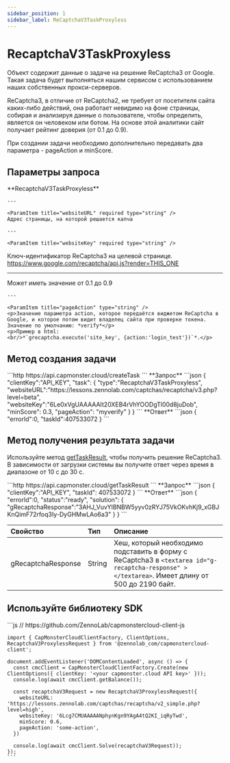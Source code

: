 ```yaml
---
sidebar_position: 1
sidebar_label: ReCaptchaV3TaskProxyless
---
```




# RecaptchaV3TaskProxyless
Объект содержит данные о задаче на решение ReCaptcha3 от Google. Такая задача будет выполняться нашим сервисом с использованием наших собственных прокси-серверов.

ReCaptcha3, в отличие от ReCaptcha2, не требует от посетителя сайта каких-либо действий, она работает невидимо на фоне страницы, собирая и анализируя данные о пользователе, чтобы определить, является он человеком или ботом. На основе этой аналитики сайт получает рейтинг доверия (от 0.1 до 0.9). 

При создании задачи необходимо дополнительно передавать два параметра - pageAction и minScore.

## Параметры запроса

<TabItem value="proxyless" label="RecaptchaV3TaskProxyless (без прокси)" default className="bordered-panel">
    <ParamItem title="type" required type="string" />
    **RecaptchaV3TaskProxyless**

    ---

    <ParamItem title="websiteURL" required type="string" />
    Адрес страницы, на которой решается капча

    ---

    <ParamItem title="websiteKey" required type="string" />
   Ключ-идентификатор ReCaptcha3 на целевой странице.
   <br/>https://www.google.com/recaptcha/api.js?render=THIS_ONE

   ---

   <ParamItem title="minScore" type="double" />
    Может иметь значение от 0.1 до 0.9

    ---

    <ParamItem title="pageAction" type="string" />
    <p>Значение параметра action, которое передаётся виджетом ReCaptcha в Google, и которое потом видит владелец сайта при проверке токена. Значение по умолчанию: *verify*</p>
	<p>Пример в html:
	<br/>*`grecaptcha.execute('site_key', {action:'login_test'})`*.</p>
</TabItem>


## Метод создания задачи
<TabItem value="proxyless" label="RecaptchaV3TaskProxyless (без прокси)" default className="method-panel">
	<MethodItem>
		```http
		https://api.capmonster.cloud/createTask
		```
	</MethodItem>
	<MethodDescription>
		**Запрос**
		```json
		{
		  "clientKey":"API_KEY",
		  "task": {
			"type":"RecaptchaV3TaskProxyless",
			"websiteURL":"https://lessons.zennolab.com/captchas/recaptcha/v3.php?level=beta",
			"websiteKey":"6Le0xVgUAAAAAIt20XEB4rVhYOODgTl00d8juDob",
			"minScore": 0.3,
			"pageAction": "myverify"
		  }
		}
		```
		**Ответ**
		```json
		{
		  "errorId":0,
		  "taskId":407533072
		}
		```
	</MethodDescription>
</TabItem>


## Метод получения результата задачи
Используйте метод [getTaskResult](../api/methods/get-task-result.md), чтобы получить решение ReCaptcha3. В зависимости от загрузки системы вы получите ответ через время в диапазоне от 10 с до 30 с.

<TabItem value="proxyless" label="RecaptchaV3TaskProxyless (без прокси)" default className="method-panel-full">
	<MethodItem>
		```http
		https://api.capmonster.cloud/getTaskResult
		```
	</MethodItem>
	<MethodDescription>
		**Запрос**
		```json
		{
		  "clientKey":"API_KEY",
		  "taskId": 407533072
		}
		```
		**Ответ**
		```json
		{
		  "errorId":0,
		  "status":"ready",
		  "solution": {
			"gRecaptchaResponse":"3AHJ_VuvYIBNBW5yyv0zRYJ75VkOKvhKj9_xGBJKnQimF72rfoq3Iy-DyGHMwLAo6a3"
		  }
		}
		```
	</MethodDescription>
</TabItem>

<br />

|**Свойство**|**Тип**|**Описание**|
| :- | :- | :- |
|gRecaptchaResponse|String|Хеш, который необходимо подставить в форму с ReCaptcha3 в `<textarea id="g-recaptcha-response" ></textarea>`. Имеет длину от 500 до 2190 байт.|

## Используйте библиотеку SDK

<Tabs className="full-width-tabs filled-tabs request-tabs" groupId="captcha-type">
  <TabItem value="js" label="JavaScript" default className="method-panel">
	```js
	// https://github.com/ZennoLab/capmonstercloud-client-js

	import { CapMonsterCloudClientFactory, ClientOptions, RecaptchaV3ProxylessRequest } from '@zennolab_com/capmonstercloud-client';

	document.addEventListener('DOMContentLoaded', async () => {
	  const cmcClient = CapMonsterCloudClientFactory.Create(new ClientOptions({ clientKey: '<your capmonster.cloud API key>' }));
	  console.log(await cmcClient.getBalance());

	  const recaptchaV3Request = new RecaptchaV3ProxylessRequest({
		websiteURL: 'https://lessons.zennolab.com/captchas/recaptcha/v2_simple.php?level=high',
		websiteKey: '6Lcg7CMUAAAAANphynKgn9YAgA4tQ2KI_iqRyTwd',
		minScore: 0.6,
		pageAction: 'some-action',
	  })

	  console.log(await cmcClient.Solve(recaptchaV3Request));
	});
	```
  </TabItem>  
</Tabs>